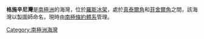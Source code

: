 {{unreferenced|time=2013-10-27T04:52:08+00:00}}
{{coord|81|8|S|160|38|E|source:GNIS|display=title}}

'''格施辛尼灣'''是[[南極洲|南極洲]]的海灣，位於[[羅斯冰架|羅斯冰架]]，處於[[真泰爾角|真泰爾角]]和[[菲舍爾角|菲舍爾角]]之間，該海灣以製圖師命名，現時由[[南極條約體系|南極條約體系]]管理。

{{DEFAULTSORT:Grazzini Bay}}
[[Category:南極洲海灣|Category:南極洲海灣]]


{{ShackletonCoast-geo-stub}}